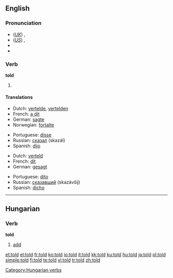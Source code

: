 ==English==

{{rank|world|thing|set|196|told|both|having|look}}

===Pronunciation===
* (''[[Received Pronunciation|UK]]'') {{IPA|/təʊld/}}, {{SAMPA|/t@Uld/}}
* (''[[General American|US]]'') {{IPA|/toʊld/}}, {{SAMPA|/toUld/}}
* {{audio|en-us-told.ogg|Audio (US)}}
* {{rhymes|əʊld}}

===Verb===
'''told'''

# {{past of|[[tell]]}}

====Translations====
{{trans-top|simple past tense}}
* Dutch: [[vertelde]], [[vertelden]]
* French: [[dit#French|a dit]]
* German: [[sagte]]
* Norwegian: [[fortalte]]
{{trans-mid}}
* Portuguese: [[disse]]
* Russian: [[сказал]] (skazál)
* Spanish: [[dijo]]
{{trans-bottom}}

{{trans-top|past participle}}
* Dutch: [[verteld]]
* French: [[dit#French|dit]]
* German: [[gesagt]]
{{trans-mid}}
* Portuguese: [[dito]]
* Russian: [[сказавший]] (skazávšij)
* Spanish: [[dicho]]
{{trans-bottom}}

----

==Hungarian==

===Verb===
'''told'''

# [[add]]

[[Category:Hungarian verbs]]

[[et:told]]
[[el:told]]
[[fr:told]]
[[ko:told]]
[[io:told]]
[[it:told]]
[[kk:told]]
[[ku:told]]
[[hu:told]]
[[ja:told]]
[[pl:told]]
[[simple:told]]
[[fi:told]]
[[te:told]]
[[vi:told]]
[[tr:told]]
[[zh:told]]